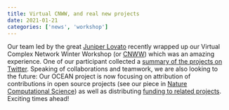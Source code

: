 ```yaml
---
title: Virtual CNWW, and real new projects
date: 2021-01-21
categories: ['news', 'workshop']
---
```


Our team led by the great [Juniper Lovato](http://juniperlovato.com) recently wrapped up our Virtual Complex Network Winter Workshop (or [CNWW](https://vermontcomplexsystems.org/events/cnww/)) which was an amazing experience. One of our participant collected a [summary of the projects on Twitter](https://twitter.com/i/events/1350531996120801282). Speaking of collaborations and teamwork, we are also looking to the future: Our OCEAN project is now focusing on attribution of contributions in open source projects (see our piece in [Nature Computational Science](https://www.nature.com/articles/s43588-020-00011-w)) as well as distributing [funding to related projects](https://vermontcomplexsystems.org/partner/OCEAN/awards/). Exciting times ahead!